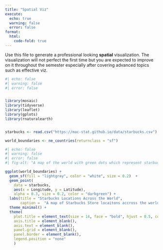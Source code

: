 ```yaml
---
title: "Spatial Viz"
execute: 
  echo: true
  warning: false
  error: false
format: 
  html:
    code-fold: true
---
```


Use this file to generate a professional looking **spatial** visualization.  The visualization will not perfect the first time but you are expected to improve on it throughout the semester especially after covering advanced topics such as effective viz.

```r
#| echo: false
#| warning: false
#| error: false


library(mosaic)
library(tidyverse)
library(leaflet)
library(gplots)
library(rnaturalearth)


starbucks <- read.csv("https://mac-stat.github.io/data/starbucks.csv")

world_boundaries <- ne_countries(returnclass = "sf")

```

```r
#| echo: false
#| warning: false
#| error: false
#| fig-alt: "A map of the world with green dots which represent starbucks locations. The title is statbucks locations across the world. Most of the points are centered on the United states on each coast, north western europe, and east asia."

ggplot(world_boundaries) + 
  geom_sf(fill = "lightgray", color = "white", size = 0.2)  +
  geom_point(
    data = starbucks,
    aes(x = Longitude, y = Latitude),
    alpha = 0.3, size = 0.2, color = "darkgreen") +
  labs(title = "Starbucks Locations Across the World",
       caption =  "A map of Starbucks Store locaitons accross the world - Data from https://mac-stat.github.io/data/starbucks.csv - Made by Julia Prewitt") +
  theme_minimal() +
  theme(
    plot.title = element_text(size = 14, face = "bold", hjust = 0.5, color ="darkgreen"),
    axis.title = element_blank(),  
    axis.text = element_blank(),  
    panel.grid = element_blank(),  
    panel.border = element_blank(),  
    legend.position = "none"
    )

```
